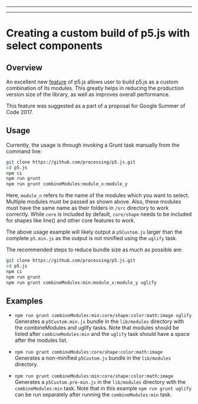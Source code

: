 
  ---
  
  ---
  # Creating a custom build of p5.js with select components

## Overview

An excellent new [feature](https://github.com/processing/p5.js/pull/2051) of p5.js allows user to build p5.js as a custom combination of its modules. This greatly helps in reducing the production version size of the library, as well as improves overall performance.

This feature was suggested as a part of a proposal for Google Summer of Code 2017.

## Usage

Currently, the usage is through invoking a Grunt task manually from the command line:

```sh
git clone https://github.com/processing/p5.js.git
cd p5.js
npm ci
npm run grunt
npm run grunt combineModules:module_x:module_y
```

Here, `module_n` refers to the name of the modules which you want to select. Multiple modules must be passed as shown above. Also, these modules must have the same name as their folders in `/src` directory to work correctly. While `core` is included by default, `core/shape` needs to be included for shapes like line() and other core features to work.

The above usage example will likely output a `p5Custom.js` larger than the complete `p5.min.js` as the output is not minified using the `uglify` task.

The recommended steps to reduce bundle size as much as possible are:

```sh
git clone https://github.com/processing/p5.js.git
cd p5.js
npm ci
npm run grunt
npm run grunt combineModules:min:module_x:module_y uglify
```

## Examples

- `npm run grunt combineModules:min:core/shape:color:math:image uglify`  
  Generates a `p5Custom.min.js` bundle in the `lib/modules` directory with the combineModules and uglify tasks. Note that modules should be listed after `combineModules:min` and the `uglify` task should have a space after the modules list.

- `npm run grunt combineModules:core/shape:color:math:image`  
  Generates a non-minified `p5Custom.js` bundle in the `lib/modules` directory.

- `npm run grunt combineModules:min:core/shape:color:math:image`  
  Generates a `p5Custom.pre-min.js` in the `lib/modules` directory with the `combineModules:min` task. Note that in this example `npm run grunt uglify` can be run separately after running the `combineModules:min` task.

  